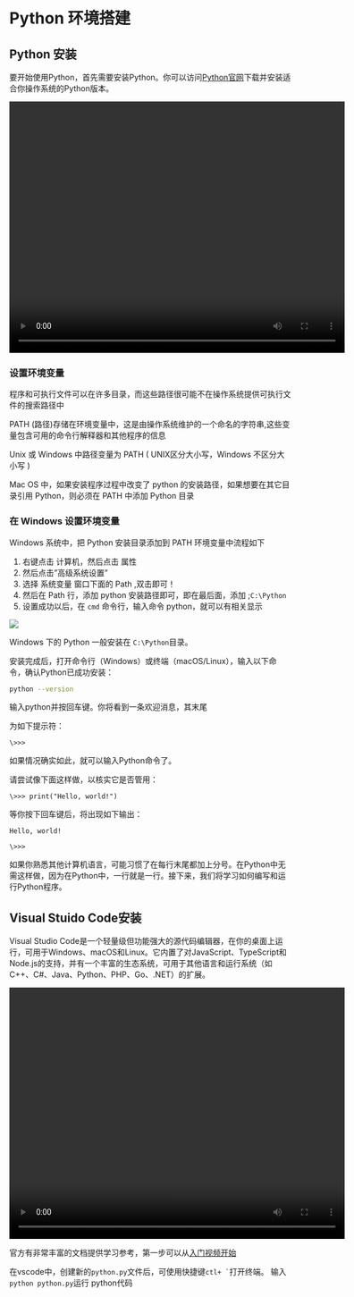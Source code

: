 # Python 环境搭建 {.unnumbered} 
## Python 安装 
要开始使用Python，首先需要安装Python。你可以访问[Python官网](https://www.python.org/downloads/)下载并安装适合你操作系统的Python版本。

<!-- {{< video http://szmspython.oss-cn-hangzhou.aliyuncs.com/python3.11.mp4 title="Python3.11.4安装" start="10" aspect-ratio="4x3" >}} -->

<video width="600" height="450" controls>
  <source src="http://szmspython.oss-cn-hangzhou.aliyuncs.com/python.mp4">
</video>


### 设置环境变量
程序和可执行文件可以在许多目录，而这些路径很可能不在操作系统提供可执行文件的搜索路径中

PATH (路径)存储在环境变量中，这是由操作系统维护的一个命名的字符串,这些变量包含可用的命令行解释器和其他程序的信息

Unix 或 Windows 中路径变量为 PATH ( UNIX区分大小写，Windows 不区分大小写 )

Mac OS 中，如果安装程序过程中改变了 python 的安装路径，如果想要在其它目录引用 Python，则必须在 PATH 中添加 Python 目录

### 在 Windows 设置环境变量
Windows 系统中，把 Python 安装目录添加到 PATH 环境变量中流程如下

1. 右键点击 计算机，然后点击 属性
2. 然后点击"高级系统设置"
3. 选择 系统变量 窗口下面的 Path ,双击即可！
4. 然后在 Path 行，添加 python 安装路径即可，即在最后面，添加 ;`C:\Python`
5. 设置成功以后，在 `cmd` 命令行，输入命令 python，就可以有相关显示

![](./img/python_install.png)

::: {.callout-note}
Windows 下的 Python 一般安装在 `C:\Python`目录。
:::


安装完成后，打开命令行（Windows）或终端（macOS/Linux），输入以下命令，确认Python已成功安装：

```bash
python --version
```

输入python并按回车键。你将看到一条欢迎消息，其末尾

为如下提示符：

`\>>>`

如果情况确实如此，就可以输入Python命令了。

请尝试像下面这样做，以核实它是否管用：

`\>>> print("Hello, world!")`

等你按下回车键后，将出现如下输出：

`Hello, world!`

`\>>>`

如果你熟悉其他计算机语言，可能习惯了在每行末尾都加上分号。在Python中无需这样做，因为在Python中，一行就是一行。接下来，我们将学习如何编写和运行Python程序。


## Visual Stuido Code安装
Visual Studio Code是一个轻量级但功能强大的源代码编辑器，在你的桌面上运行，可用于Windows、macOS和Linux。它内置了对JavaScript、TypeScript和Node.js的支持，并有一个丰富的生态系统，可用于其他语言和运行系统（如C++、C#、Java、Python、PHP、Go、.NET）的扩展。

<video width="600" height="450" controls>
  <source src="http://szmspython.oss-cn-hangzhou.aliyuncs.com/vscode.mov">
</video>

官方有非常丰富的文档提供学习参考，第一步可以从[入门视频开始](https://code.visualstudio.com/docs/getstarted/introvideos)

::: {.callout-note}
在vscode中，创建新的`python.py`文件后，可使用快捷键```ctl+ ` ```打开终端。
输入`python python.py`运行 python代码
:::